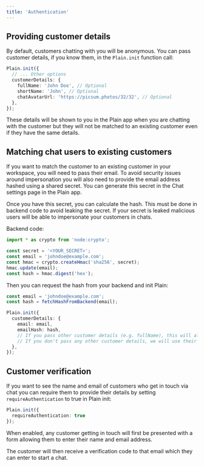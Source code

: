 ```yaml
---
title: 'Authentication'
---
```


## Providing customer details

By default, customers chatting with you will be anonymous. You can pass customer details, if you know them, in the `Plain.init` function call:

```typescript
Plain.init({
  // ... Other options
  customerDetails: {
    fullName: 'John Doe', // Optional
    shortName: 'John', // Optional
    chatAvatarUrl: 'https://picsum.photos/32/32', // Optional
  },
});
```

These details will be shown to you in the Plain app when you are chatting with the customer but they will not be matched to an existing customer even if they have the same details.

## Matching chat users to existing customers

If you want to match the customer to an existing customer in your workspace, you will need to pass their email. To avoid security issues around impersonation you will also need to
provide the email address hashed using a shared secret. You can generate this secret in the Chat settings page in the Plain app.

Once you have this secret, you can calculate the hash. This must be done in backend code to avoid leaking the secret. If your secret is leaked malicious users will be able to impersonate your customers in chats.

Backend code:

```typescript
import * as crypto from 'node:crypto';

const secret = '<YOUR_SECRET>';
const email = 'johndoe@example.com';
const hmac = crypto.createHmac('sha256', secret);
hmac.update(email);
const hash = hmac.digest('hex');
```

Then you can request the hash from your backend and init Plain:

```typescript
const email = 'johndoe@example.com';
const hash = fetchHashFromBackend(email);

Plain.init({
  customerDetails: {
    email: email,
    emailHash: hash,
    // If you pass other customer details (e.g. fullName), this will also update their customer details within Plain
    // If you don't pass any other customer details, we will use their existing details within Plain
  },
});
```

## Customer verification

If you want to see the name and email of customers who get in touch via chat you can require them to provide their details 
by setting `requireAuthentication` to true in Plain init:

```typescript
Plain.init({
  requireAuthentication: true
});
```

When enabled, any customer getting in touch will first be presented with a form allowing them to enter their name and email address. 

The customer will then receive a verification code to that email which they can enter to start a chat.
